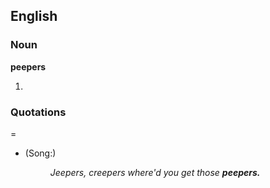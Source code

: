 ==English==

===Noun===
'''peepers'''

# {{plural of|peeper}}

===Quotations====
*(Song:)
*:''Jeepers, creepers where'd you get those '''peepers.'''''